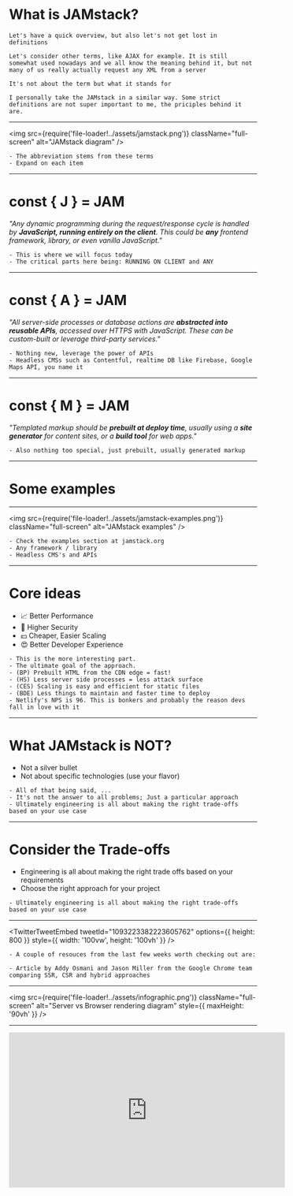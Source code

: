 
# What is JAMstack?

```notes
Let's have a quick overview, but also let's not get lost in definitions

Let's consider other terms, like AJAX for example. It is still somewhat used nowadays and we all know the meaning behind it, but not many of us really actually request any XML from a server

It's not about the term but what it stands for

I personally take the JAMstack in a similar way. Some strict definitions are not super important to me, the priciples behind it are.

```

---

<img
  src={require('file-loader!../assets/jamstack.png')}
  className="full-screen"
  alt="JAMstack diagram"
/>

```notes
- The abbreviation stems from these terms
- Expand on each item
```

---

# const { J } = JAM

_"Any dynamic programming during the request/response cycle is handled by **<span className="accent">JavaScript, running entirely on the client</span>**. This could be **<span className="accent">any</span>** frontend framework, library, or even vanilla JavaScript."_

```notes
- This is where we will focus today
- The critical parts here being: RUNNING ON CLIENT and ANY
```

---

# const { A } = JAM

_"All server-side processes or database actions are **<span className="accent">abstracted into reusable APIs</span>**, accessed over HTTPS with JavaScript. These can be custom-built or leverage third-party services."_

```notes
- Nothing new, leverage the power of APIs
- Headless CMSs such as Contentful, realtime DB like Firebase, Google Maps API, you name it
```

---

# const { M } = JAM

_"Templated markup should be **<span className="accent">prebuilt at deploy time</span>**, usually using a **<span className="accent">site generator</span>** for content sites, or a **<span className="accent">build tool</span>** for web apps."_

```notes
- Also nothing too special, just prebuilt, usually generated markup
```

---

# Some examples

---

<img
  src={require('file-loader!../assets/jamstack-examples.png')}
  className="full-screen"
  alt="JAMstack examples"
/>

```notes
- Check the examples section at jamstack.org
- Any framework / library
- Headless CMS's and APIs
```

---


# Core ideas

- 📈 Better Performance
- 🔐 Higher Security
- 💵 Cheaper, Easier Scaling
- 😍 Better Developer Experience

```notes
- This is the more interesting part.
- The ultimate goal of the approach.
- (BP) Prebuilt HTML from the CDN edge = fast!
- (HS) Less server side processes = less attack surface
- (CES) Scaling is easy and efficient for static files
- (BDE) Less things to maintain and faster time to deploy
- Netlify's NPS is 96. This is bonkers and probably the reason devs fall in love with it
```

---

# What JAMstack is NOT?

- Not a silver bullet
- Not about specific technologies (use your flavor)

```notes
- All of that being said, ...
- It's not the answer to all problems; Just a particular approach
- Ultimately engineering is all about making the right trade-offs based on your use case
```

---

# Consider the Trade-offs

- Engineering is all about making the right trade offs based on your requirements
- Choose the right approach for your project

```notes
- Ultimately engineering is all about making the right trade-offs based on your use case
```

---

<TwitterTweetEmbed
  tweetId="1093223382223605762"
  options={{ height: 800 }}
  style={{ width: '100vw', height: '100vh' }}
/>

```notes
- A couple of resouces from the last few weeks worth checking out are:

- Article by Addy Osmani and Jason Miller from the Google Chrome team comparing SSR, CSR and hybrid approaches
```

---

<img
  src={require('file-loader!../assets/infographic.png')}
  className="full-screen"
  alt="Server vs Browser rendering diagram"
  style={{ maxHeight: '90vh' }}
/>

---

<iframe
  width="560"
  height="315"
  src="https://www.youtube.com/embed/QXsWaA3HTHA"
  frameBorder="0"
  allow="accelerometer; autoplay; encrypted-media; gyroscope; picture-in-picture"
  allowFullScreen
  style={{ display: 'block', margin: '0 auto' }}
/>

```notes
- Video by Surma and Jake from Google Chrome team
```
